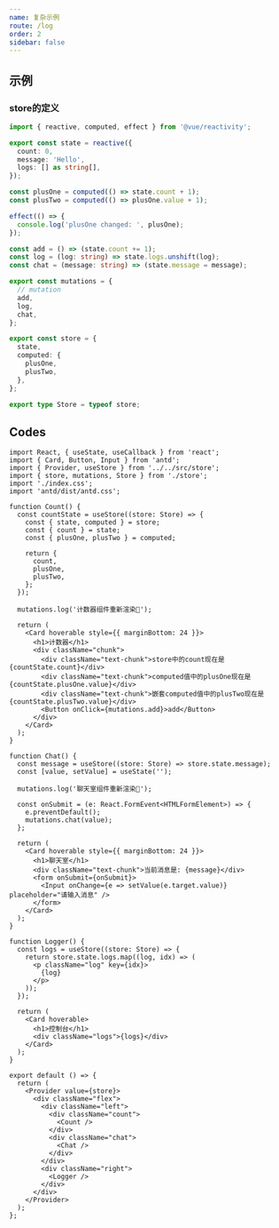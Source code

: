```yaml
---
name: 复杂示例
route: /log
order: 2
sidebar: false
---
```




## 示例

<Counter />


### store的定义
```ts
import { reactive, computed, effect } from '@vue/reactivity';

export const state = reactive({
  count: 0,
  message: 'Hello',
  logs: [] as string[],
});

const plusOne = computed(() => state.count + 1);
const plusTwo = computed(() => plusOne.value + 1);

effect(() => {
  console.log('plusOne changed: ', plusOne);
});

const add = () => (state.count += 1);
const log = (log: string) => state.logs.unshift(log);
const chat = (message: string) => (state.message = message);

export const mutations = {
  // mutation
  add,
  log,
  chat,
};

export const store = {
  state,
  computed: {
    plusOne,
    plusTwo,
  },
};

export type Store = typeof store;
```

## Codes
```tsx
import React, { useState, useCallback } from 'react';
import { Card, Button, Input } from 'antd';
import { Provider, useStore } from '../../src/store';
import { store, mutations, Store } from './store';
import './index.css';
import 'antd/dist/antd.css';

function Count() {
  const countState = useStore((store: Store) => {
    const { state, computed } = store;
    const { count } = state;
    const { plusOne, plusTwo } = computed;

    return {
      count,
      plusOne,
      plusTwo,
    };
  });

  mutations.log('计数器组件重新渲染💐');

  return (
    <Card hoverable style={{ marginBottom: 24 }}>
      <h1>计数器</h1>
      <div className="chunk">
        <div className="text-chunk">store中的count现在是 {countState.count}</div>
        <div className="text-chunk">computed值中的plusOne现在是 {countState.plusOne.value}</div>
        <div className="text-chunk">嵌套computed值中的plusTwo现在是 {countState.plusTwo.value}</div>
        <Button onClick={mutations.add}>add</Button>
      </div>
    </Card>
  );
}

function Chat() {
  const message = useStore((store: Store) => store.state.message);
  const [value, setValue] = useState('');

  mutations.log('聊天室组件重新渲染💐');

  const onSubmit = (e: React.FormEvent<HTMLFormElement>) => {
    e.preventDefault();
    mutations.chat(value);
  };

  return (
    <Card hoverable style={{ marginBottom: 24 }}>
      <h1>聊天室</h1>
      <div className="text-chunk">当前消息是: {message}</div>
      <form onSubmit={onSubmit}>
        <Input onChange={e => setValue(e.target.value)} placeholder="请输入消息" />
      </form>
    </Card>
  );
}

function Logger() {
  const logs = useStore((store: Store) => {
    return store.state.logs.map((log, idx) => (
      <p className="log" key={idx}>
        {log}
      </p>
    ));
  });

  return (
    <Card hoverable>
      <h1>控制台</h1>
      <div className="logs">{logs}</div>
    </Card>
  );
}

export default () => {
  return (
    <Provider value={store}>
      <div className="flex">
        <div className="left">
          <div className="count">
            <Count />
          </div>
          <div className="chat">
            <Chat />
          </div>
        </div>
        <div className="right">
          <Logger />
        </div>
      </div>
    </Provider>
  );
};

```

